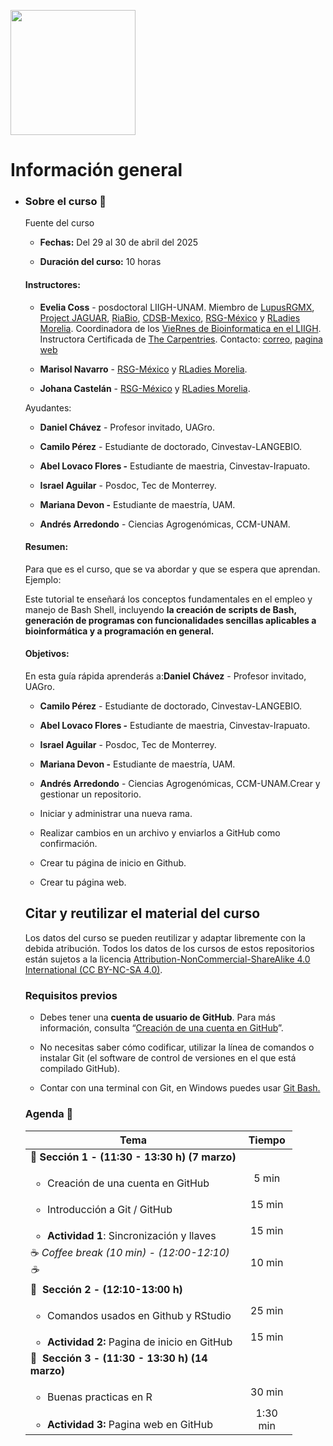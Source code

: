 ::: {layout-ncol="2"}
![](figures/rsgMexico.jpeg){width="200"}
:::

# Información general {.unnumbered}

-   ::: {.panel-tabset group="globalInfo"}
    ### Sobre el curso 📌

    Fuente del curso

    -   **Fechas:** Del 29 al 30 de abril del 2025

    -   **Duración del curso:** 10 horas

    #### **Instructores:**

    -   **Evelia Coss** - posdoctoral LIIGH-UNAM. Miembro de [LupusRGMX](https://lupusrgmx.liigh.unam.mx/quienes-somos.html), [Project JAGUAR](https://jaguar.liigh.unam.mx/), [RiaBio](https://twitter.com/RiaBioNet), [CDSB-Mexico](https://twitter.com/CDSBMexico), [RSG-México](https://comunidadbioinfo.github.io/es/#:~:text=%C2%A1Bienvenidos%20a%20la%20Comunidad%20de,la%20comunidad%20de%20software%20libre.) y [RLadies Morelia](https://r-ladies-morelia.github.io/). Coordinadora de los [VieRnes de Bioinformatica en el LIIGH](https://viernesbioinformatica.github.io/). Instructora Certificada de [The Carpentries](https://carpentries.org/). Contacto: [correo](https://iscb-rsg-mexico.github.io/Reprohack2025_RLadiesMorelia_RSGMexico/docs/ecoss@liigh.unam.mx), [pagina web](https://eveliacoss.github.io/)

    -   **Marisol Navarro** - [RSG-México](https://comunidadbioinfo.github.io/es/#:~:text=%C2%A1Bienvenidos%20a%20la%20Comunidad%20de,la%20comunidad%20de%20software%20libre.) y [RLadies Morelia](https://r-ladies-morelia.github.io/).

    -   **Johana Castelán** - [RSG-México](https://comunidadbioinfo.github.io/es/#:~:text=%C2%A1Bienvenidos%20a%20la%20Comunidad%20de,la%20comunidad%20de%20software%20libre.) y [RLadies Morelia](https://r-ladies-morelia.github.io/).

    Ayudantes:

    -   **Daniel Chávez** - Profesor invitado, UAGro.

    -   **Camilo Pérez** - Estudiante de doctorado, Cinvestav-LANGEBIO.

    -   **Abel Lovaco Flores -** Estudiante de maestria, Cinvestav-Irapuato.

    -   **Israel Aguilar** - Posdoc, Tec de Monterrey.

    -   **Mariana Devon -** Estudiante de maestría, UAM.

    -   **Andrés Arredondo** - Ciencias Agrogenómicas, CCM-UNAM.

    #### **Resumen:**

    Para que es el curso, que se va abordar y que se espera que aprendan. Ejemplo:

    Este tutorial te enseñará los conceptos fundamentales en el empleo y manejo de Bash Shell, incluyendo **la creación de scripts de Bash, generación de programas con funcionalidades sencillas aplicables a bioinformática y a programación en general.**

    #### **Objetivos:**

    En esta guía rápida aprenderás a:**Daniel Chávez** - Profesor invitado, UAGro.

    -   **Camilo Pérez** - Estudiante de doctorado, Cinvestav-LANGEBIO.

    -   **Abel Lovaco Flores -** Estudiante de maestria, Cinvestav-Irapuato.

    -   **Israel Aguilar** - Posdoc, Tec de Monterrey.

    -   **Mariana Devon -** Estudiante de maestría, UAM.

    -   **Andrés Arredondo** - Ciencias Agrogenómicas, CCM-UNAM.Crear y gestionar un repositorio.

    -   Iniciar y administrar una nueva rama.

    -   Realizar cambios en un archivo y enviarlos a GitHub como confirmación.

    -   Crear tu página de inicio en Github.

    -   Crear tu página web.

    ## Citar y reutilizar el material del curso

    Los datos del curso se pueden reutilizar y adaptar libremente con la debida atribución. Todos los datos de los cursos de estos repositorios están sujetos a la licencia [Attribution-NonCommercial-ShareAlike 4.0 International (CC BY-NC-SA 4.0)](https://creativecommons.org/licenses/by-nc-sa/4.0/).

    ### Requisitos previos

    -   Debes tener una **cuenta de usuario de GitHub**. Para más información, consulta "[Creación de una cuenta en GitHub](https://docs.github.com/es/get-started/start-your-journey/creating-an-account-on-github)".

    -   No necesitas saber cómo codificar, utilizar la línea de comandos o instalar Git (el software de control de versiones en el que está compilado GitHub).

    -   Contar con una terminal con Git, en Windows puedes usar [Git Bash.](https://miguel-mx.github.io/2024-01-24-ccm-unam-swc/)

    ### Agenda 📆 {#agenda}

    +----------------------------------------------------+----------+
    | Tema                                               | Tiempo   |
    +====================================================+:========:+
    | 🔷 **Sección** **1 - (11:30 - 13:30 h) (7 marzo)** |          |
    +----------------------------------------------------+----------+
    | -   Creación de una cuenta en GitHub               | 5 min    |
    +----------------------------------------------------+----------+
    | -   Introducción a Git / GitHub                    | 15 min   |
    +----------------------------------------------------+----------+
    | -   **Actividad 1**: Sincronización y llaves       | 15 min   |
    +----------------------------------------------------+----------+
    | ☕ *Coffee break (10 min) - (12:00-12:10) ☕*      | 10 min   |
    +----------------------------------------------------+----------+
    | 🔷  **Sección** **2 - (12:10-13:00 h)**            |          |
    +----------------------------------------------------+----------+
    | -   Comandos usados en Github y RStudio            | 25 min   |
    +----------------------------------------------------+----------+
    | -   **Actividad 2:** Pagina de inicio en GitHub    | 15 min   |
    +----------------------------------------------------+----------+
    | 🔷  **Sección 3 - (11:30 - 13:30 h) (14 marzo)**   |          |
    +----------------------------------------------------+----------+
    | -   Buenas practicas en R                          | 30 min   |
    +----------------------------------------------------+----------+
    | -   **Actividad 3:** Pagina web en GitHub          | 1:30 min |
    +----------------------------------------------------+----------+
    :::
